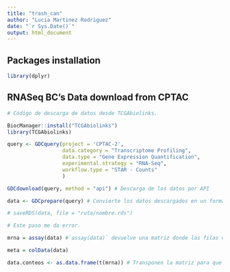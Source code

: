 ```yaml
---
title: "trash_can"
author: "Lucia Martinez Rodriguez"
date: "`r Sys.Date()`"
output: html_document
---
```


## Packages installation

```r
library(dplyr)
```

## RNASeq BC's Data download from CPTAC

```r

# Código de descarga de datos desde TCGAbiolinks.

BiocManager::install("TCGAbiolinks")
library(TCGAbiolinks)

query <- GDCquery(project = 'CPTAC-2',
                  data.category = "Transcriptome Profiling",
                  data.type = "Gene Expression Quantification",
                  experimental.strategy = "RNA-Seq",
                  workflow.type = "STAR - Counts"
                  )

GDCdownload(query, method = "api") # Descarga de los datos por API

data <- GDCprepare(query) # Convierte los datos descargados en un formato listo para análisis, compatible con R

# saveRDS(data, file = "ruta/nombre.rds") 

# Este paso me da error. 

mrna = assay(data) #`assay(data)` devuelve una matriz donde las filas corresponden a genes y las columnas a muestras.

meta = colData(data)

data.conteos <- as.data.frame(t(mrna)) # Transponen la matriz para que queden muestras en filas y genes en columnas.

```